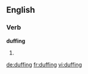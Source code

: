 ==English==

===Verb===
'''duffing'''

# {{present participle of|duff}}

[[de:duffing]]
[[fr:duffing]]
[[vi:duffing]]